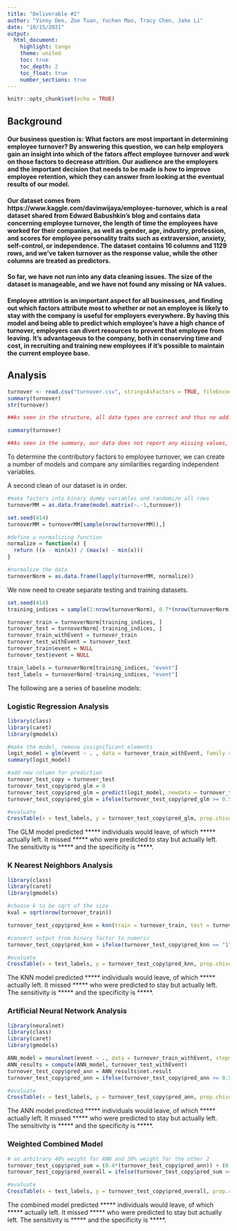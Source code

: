 ```yaml
---
title: "Deliverable #2"
author: "Vinny Dee, Zoe Tuan, Yuchen Mao, Tracy Chen, Jake Li"
date: "10/15/2021"
output: 
  html_document: 
    highlight: tango
    theme: united
    toc: true
    toc_depth: 2
    toc_float: true
    number_sections: true
---
```


```r
knitr::opts_chunk$set(echo = TRUE)
```

## Background


#### Our business question is: What factors are most important in determining employee turnover? By answering this question, we can help employers gain an insight into which of the fators affect employee turnover and work on those factors to decrease attrition. Our audience are the employers and the important decision that needs to be made is how to improve employee retention, which they can answer from looking at the eventual results of our model. 


#### Our dataset comes from  https://www.kaggle.com/davinwijaya/employee-turnover, which is a real dataset shared from Edward Babushkin's blog and contains data concerning employee turnover, the length of time the employees have worked for their companies, as well as gender, age, industry, profession, and scores for employee personality traits such as extraversion, anxiety, self-control, or independence. The dataset contains 16 columns and 1129 rows, and we've taken turnover as the response value, while the other columns are treated as predictors. 


#### So far, we have not run into any data cleaning issues. The size of the dataset is manageable, and we have not found any missing or NA values.


#### Employee attrition is an important aspect for all businesses, and finding out which factors attribute most to whether or not an employee is likely to stay with the company is useful for employers everywhere. By having this model and being able to predict which employee's have a high chance of turnover, employers can divert resources to prevent that employee from leaving. It's advantageous to the company, both in conserving time and cost, in recruiting and training new employees if it's possible to maintain the current employee base.

## Analysis


```r
turnover <- read.csv("turnover.csv", stringsAsFactors = TRUE, fileEncoding="latin1")
summary(turnover)
str(turnover)

##As seen in the structure, all data types are correct and thus no additional work is required.

summary(turnover)

##As seen in the summary, our data does not report any missing values, and hence we are done performing an initial clean of our dataset before use.
```

To determine the contributory factors to employee turnover, we can create a number of models and compare any similarities regarding independent variables. 

A second clean of our dataset is in order.
```r
#make factors into binary dummy variables and randomize all rows
turnoverMM = as.data.frame(model.matrix(~.-1,turnover))

set.seed(414)
turnoverMM = turnoverMM[sample(nrow(turnoverMM)),]

#define a normalizing function
normalize = function(x) {
  return ((x - min(x)) / (max(x) - min(x)))
}

#normalize the data
turnoverNorm = as.data.frame(lapply(turnoverMM, normalize))
```

We now need to create separate testing and training datasets.
```r
set.seed(414)
training_indices = sample(1:nrow(turnoverNorm), 0.7*(nrow(turnoverNorm)))

turnover_train = turnoverNorm[training_indices, ]
turnover_test = turnoverNorm[-training_indices, ]
turnover_train_withEvent = turnover_train
turnover_test_withEvent = turnover_test
turnover_train$event = NULL
turnover_test$event = NULL

train_labels = turnoverNorm[training_indices, "event"]
test_labels = turnoverNorm[-training_indices, "event"]
```

The following are a series of baseline models:

### Logistic Regression Analysis
```r
library(class)
library(caret)
library(gmodels)

#make the model, remove insignificant elements
logit_model = glm(event ~ . , data = turnover_train_withEvent, family = binomial)
summary(logit_model)

#add new column for prediction
turnover_test_copy = turnover_test
turnover_test_copy$pred_glm = 0
turnover_test_copy$pred_glm = predict(logit_model, newdata = turnover_test_copy, type = "response")
turnover_test_copy$pred_glm = ifelse(turnover_test_copy$pred_glm >= 0.5, 1, 0)

#evaluate
CrossTable(x = test_labels, y = turnover_test_copy$pred_glm, prop.chisq = FALSE)

```
The GLM model predicted ***** individuals would leave, of which ***** actually left. It missed ***** who were predicted to stay but actually left. The sensitivity is ***** and the specificity is *****. 

### K Nearest Neighbors Analysis
```r
library(class)
library(caret)
library(gmodels)

#choose k to be sqrt of the size
kval = sqrt(nrow(turnover_train))

turnover_test_copy$pred_knn = knn(train = turnover_train, test = turnover_test, cl = train_labels, k = kval)

#convert output from binary factor to numeric
turnover_test_copy$pred_knn = ifelse(turnover_test_copy$pred_knn == "1", 1, 0)

#evaluate
CrossTable(x = test_labels, y = turnover_test_copy$pred_knn, prop.chisq = FALSE)
```
The KNN model predicted ***** individuals would leave, of which ***** actually left. It missed ***** who were predicted to stay but actually left. The sensitivity is ***** and the specificity is *****.

### Artificial Neural Network Analysis
```r
library(neuralnet)
library(class)
library(caret)
library(gmodels)

ANN_model = neuralnet(event ~ ., data = turnover_train_withEvent, stepmax = 1e+05) #set low for now for testing
ANN_results = compute(ANN_model, turnover_test_withEvent)
turnover_test_copy$pred_ann = ANN_results$net.result
turnover_test_copy$pred_ann = ifelse(turnover_test_copy$pred_ann >= 0.5, 1, 0)

#evaluate
CrossTable(x = test_labels, y = turnover_test_copy$pred_ann, prop.chisq = FALSE)
```
The ANN model predicted ***** individuals would leave, of which ***** actually left. It missed ***** who were predicted to stay but actually left. The sensitivity is ***** and the specificity is *****.

### Weighted Combined Model
```r
# an arbitrary 40% weight for ANN and 30% weight for the other 2
turnover_test_copy$pred_sum = (0.4*(turnover_test_copy$pred_ann)) + (0.3*(turnover_test_copy$pred_glm)) + (0.3*(turnover_test_copy$pred_knn))
turnover_test_copy$pred_overall = ifelse(turnover_test_copy$pred_sum >= 0.5, 1, 0)

#evaluate
CrossTable(x = test_labels, y = turnover_test_copy$pred_overall, prop.chisq = FALSE)
```
The combined model predicted ***** individuals would leave, of which ***** actually left. It missed ***** who were predicted to stay but actually left. The sensitivity is ***** and the specificity is *****.
